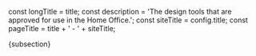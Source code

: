


const longTitle = title;
const description = 'The design tools that are approved for use in the Home Office.';
const siteTitle = config.title;
const pageTitle = title + ' - ' + siteTitle;

<SubsectionWrap>
  <head>
    <title>{pageTitle}</title>
    <meta name="description" content={description} />
    <meta name="og:title" content={title} />
    <meta name="og:description" content={description} />
  </head>
  <span className="govuk-caption-xl">{subsection}</span>
  <Markdown />
</SubsectionWrap>
